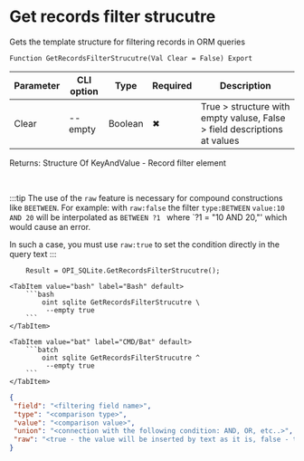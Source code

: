 ﻿---
sidebar_position: 12
description: Get records filter strucutre and other functions to work with SQLite in the Open Integration Package, a free open-source integration library for 1C:Enterprise 8, OneScript and CLI
keywords: [1C, 1С, 1С:Enterprise, 1С:Enterprise 8.3, API, Integration, Services, Exchange, OneScript, CLI, SQLite]
---


# Get records filter strucutre
 Gets the template structure for filtering records in ORM queries



`Function GetRecordsFilterStrucutre(Val Clear = False) Export`

  | Parameter | CLI option | Type | Required | Description |
  |-|-|-|-|-|
  | Clear | --empty | Boolean | &#x2716; | True > structure with empty valuse, False > field descriptions at values |

  
  Returns:  Structure Of KeyAndValue - Record filter element

<br/>

:::tip
The use of the `raw` feature is necessary for compound constructions like `BEETWEEN`. For example: with `raw:false` the filter `type:BETWEEN` `value:10 AND 20` will be interpolated as `BETWEEN ?1 ` where `?1 = "10 AND 20,"' which would cause an error.

In such a case, you must use `raw:true` to set the condition directly in the query text
:::
<br/>



```bsl title="1C:Enterprise/OneScript code example"
    Result = OPI_SQLite.GetRecordsFilterStrucutre();
```
 

 <Tabs>
  
    <TabItem value="bash" label="Bash" default>
        ```bash
            oint sqlite GetRecordsFilterStrucutre \
             --empty true
        ```
    </TabItem>
  
    <TabItem value="bat" label="CMD/Bat" default>
        ```batch
            oint sqlite GetRecordsFilterStrucutre ^
             --empty true
        ```
    </TabItem>
</Tabs>


```json title="Result"
{
 "field": "<filtering field name>",
 "type": "<comparison type>",
 "value": "<comparison value>",
 "union": "<connection with the following condition: AND, OR, etc..>",
 "raw": "<true - the value will be inserted by text as it is, false - through the parameter>"
}
```
